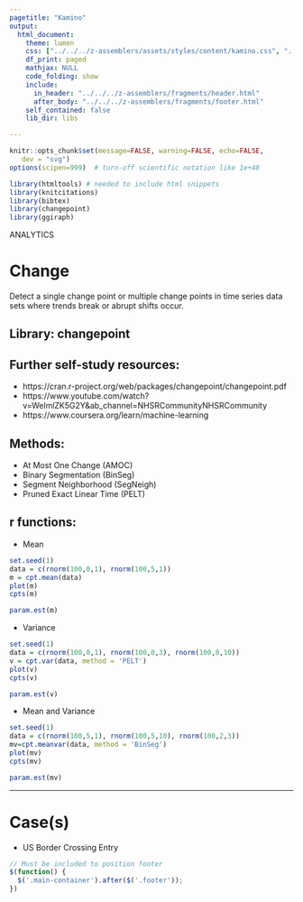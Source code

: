 ```yaml
---
pagetitle: "Kamino"
output: 
  html_document:
    theme: lumen
    css: ["../../../z-assemblers/assets/styles/content/kamino.css", "../../../z-assemblers/assets/icons/line-awesome/css/line-awesome.css"]
    df_print: paged
    mathjax: NULL
    code_folding: show
    include:
      in_header: "../../../z-assemblers/fragments/header.html"
      after_body: "../../../z-assemblers/fragments/footer.html"
    self_contained: false
    lib_dir: libs

---
```


```r

knitr::opts_chunk$set(message=FALSE, warning=FALSE, echo=FALSE,
   dev = "svg")
options(scipen=999)  # turn-off scientific notation like 1e+48

library(htmltools) # needed to include html snippets
library(knitcitations)
library(bibtex)
library(changepoint)
library(ggiraph)

```

<div class="activity">
ANALYTICS 
</div>

# Change

Detect a single change point or multiple change points in time series data sets where trends break or abrupt shifts occur. 

## Library: changepoint

## Further self-study resources:

* https://cran.r-project.org/web/packages/changepoint/changepoint.pdf
* https://www.youtube.com/watch?v=WelmlZK5G2Y&ab_channel=NHSRCommunityNHSRCommunity
* https://www.coursera.org/learn/machine-learning

## Methods:

* At Most One Change (AMOC)
* Binary Segmentation (BinSeg)
* Segment Neighborhood (SegNeigh)
* Pruned Exact Linear Time (PELT)

## r functions:

* Mean

```r

set.seed(1)
data = c(rnorm(100,0,1), rnorm(100,5,1))
m = cpt.mean(data)
plot(m)
cpts(m)

param.est(m)

```


* Variance

```r

set.seed(1)
data = c(rnorm(100,0,1), rnorm(100,0,3), rnorm(100,0,10))
v = cpt.var(data, method = 'PELT')
plot(v)
cpts(v)

param.est(v)

```

* Mean and Variance

```r

set.seed(1)
data = c(rnorm(100,5,1), rnorm(100,5,10), rnorm(100,2,3))
mv=cpt.meanvar(data, method = 'BinSeg')
plot(mv)
cpts(mv)

param.est(mv)

```

***

# Case(s)

* US Border Crossing Entry




```js

// Must be included to position footer
$(function() {
  $('.main-container').after($('.footer'));
})

```

